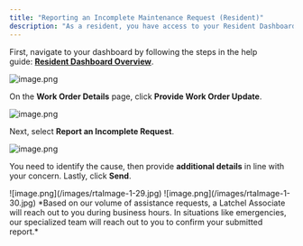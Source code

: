 ```yaml
---
title: "Reporting an Incomplete Maintenance Request (Resident)"
description: "As a resident, you have access to your Resident Dashboard from where you can access your existing and past maintenance requests. To report an incomplete maintenance request that you have recently submitted, follow the steps below."
---
```


First, navigate to your dashboard by following the steps in the help guide: [**Resident Dashboard Overview**](https://help.latchel.com/s/topic/0TO5e000000h9wrGAA/Resident-Dashboard-Overview).

<Frame>
  <img src="/images/rtaImage-1-26.jpg" alt="image.png" />
</Frame>

On the **Work Order Details** page, click **Provide Work Order Update**.

<Frame>
  <img src="/images/rtaImage-1-27.jpg" alt="image.png" />
</Frame>

Next, select **Report an Incomplete Request**.

<Frame>
  <img src="/images/rtaImage-1-28.jpg" alt="image.png" />
</Frame>

You need to identify the cause, then provide **additional details** in line with your concern. Lastly, click **Send**.

<Frame>
  ![image.png](/images/rtaImage-1-29.jpg)
</Frame>



<Frame>
  ![image.png](/images/rtaImage-1-30.jpg)
</Frame>

<Note>
  *Based on our volume of assistance requests, a Latchel Associate will reach out to you during business hours. In situations like emergencies, our specialized team will reach out to you to confirm your submitted report.*
</Note>